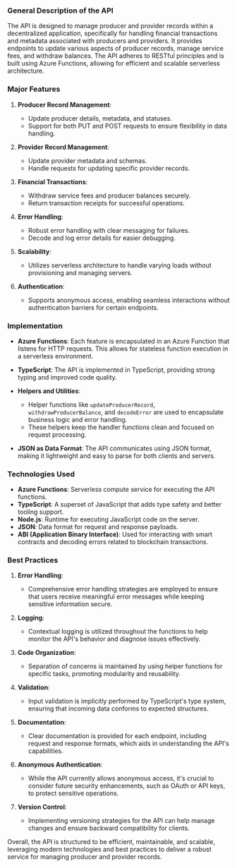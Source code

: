 ### General Description of the API

The API is designed to manage producer and provider records within a decentralized application, specifically for handling financial transactions and metadata associated with producers and providers. It provides endpoints to update various aspects of producer records, manage service fees, and withdraw balances. The API adheres to RESTful principles and is built using Azure Functions, allowing for efficient and scalable serverless architecture.

### Major Features

1. **Producer Record Management**:

   - Update producer details, metadata, and statuses.
   - Support for both PUT and POST requests to ensure flexibility in data handling.

2. **Provider Record Management**:

   - Update provider metadata and schemas.
   - Handle requests for updating specific provider records.

3. **Financial Transactions**:

   - Withdraw service fees and producer balances securely.
   - Return transaction receipts for successful operations.

4. **Error Handling**:

   - Robust error handling with clear messaging for failures.
   - Decode and log error details for easier debugging.

5. **Scalability**:

   - Utilizes serverless architecture to handle varying loads without provisioning and managing servers.

6. **Authentication**:
   - Supports anonymous access, enabling seamless interactions without authentication barriers for certain endpoints.

### Implementation

- **Azure Functions**: Each feature is encapsulated in an Azure Function that listens for HTTP requests. This allows for stateless function execution in a serverless environment.
- **TypeScript**: The API is implemented in TypeScript, providing strong typing and improved code quality.

- **Helpers and Utilities**:

  - Helper functions like `updateProducerRecord`, `withdrawProducerBalance`, and `decodeError` are used to encapsulate business logic and error handling.
  - These helpers keep the handler functions clean and focused on request processing.

- **JSON as Data Format**: The API communicates using JSON format, making it lightweight and easy to parse for both clients and servers.

### Technologies Used

- **Azure Functions**: Serverless compute service for executing the API functions.
- **TypeScript**: A superset of JavaScript that adds type safety and better tooling support.
- **Node.js**: Runtime for executing JavaScript code on the server.
- **JSON**: Data format for request and response payloads.
- **ABI (Application Binary Interface)**: Used for interacting with smart contracts and decoding errors related to blockchain transactions.

### Best Practices

1. **Error Handling**:

   - Comprehensive error handling strategies are employed to ensure that users receive meaningful error messages while keeping sensitive information secure.

2. **Logging**:

   - Contextual logging is utilized throughout the functions to help monitor the API's behavior and diagnose issues effectively.

3. **Code Organization**:

   - Separation of concerns is maintained by using helper functions for specific tasks, promoting modularity and reusability.

4. **Validation**:

   - Input validation is implicitly performed by TypeScript's type system, ensuring that incoming data conforms to expected structures.

5. **Documentation**:

   - Clear documentation is provided for each endpoint, including request and response formats, which aids in understanding the API's capabilities.

6. **Anonymous Authentication**:

   - While the API currently allows anonymous access, it's crucial to consider future security enhancements, such as OAuth or API keys, to protect sensitive operations.

7. **Version Control**:
   - Implementing versioning strategies for the API can help manage changes and ensure backward compatibility for clients.

Overall, the API is structured to be efficient, maintainable, and scalable, leveraging modern technologies and best practices to deliver a robust service for managing producer and provider records.
